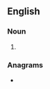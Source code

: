 ==English==

===Noun===
{{head|en|noun plural form}}

# {{plural of|mogwai|lang=en}}

===Anagrams===
* {{anagrams|en|a=agimosw|Goswami}}